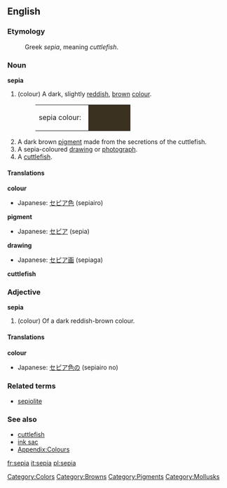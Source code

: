 {{Wikipedia}}
==English==

===Etymology===
:Greek ''sepia'', meaning ''cuttlefish''.

===Noun===
'''sepia'''
#(colour) A dark, slightly [[red]]dish, [[brown]] [[color|colour]].
#:<table><tr><td>sepia colour: &nbsp;</td><td bgcolor="#3B3121" width="80">&nbsp; </td></tr></table>
# A dark brown [[pigment]] made from the secretions of the cuttlefish.
# A sepia-coloured [[drawing]] or [[photograph]].
# A [[cuttlefish]].

====Translations====

'''colour'''
{{top}}
*Japanese: [[セピア色]] (sepiairo)
{{mid}}
{{bottom}}

'''pigment'''
{{top}}
*Japanese: [[セピア]] (sepia)
{{mid}}
{{bottom}}

'''drawing'''
{{top}}
*Japanese: [[セピア画]] (sepiaga)
{{mid}}
{{bottom}}

'''cuttlefish'''
{{top}}
{{mid}}
{{bottom}}

===Adjective===
'''sepia'''
#(colour) Of a dark reddish-brown colour.

====Translations====

'''colour'''
{{top}}
*Japanese: [[セピア色]]の (sepiairo no)
{{mid}}
{{bottom}}

===Related terms===
*[[sepiolite]]

===See also===
*[[cuttlefish]]
*[[ink sac]]
*[[Wiktionary_Appendix:Colours|Appendix:Colours]]

[[Category:Colors]]
[[Category:Browns]]
[[Category:Pigments]]
[[Category:Mollusks]]

[[fr:sepia]]
[[it:sepia]]
[[pl:sepia]]